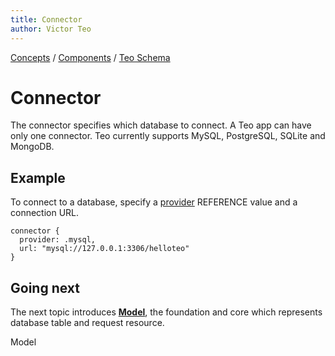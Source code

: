 ```yaml
---
title: Connector
author: Victor Teo
---
```



<div className="breadcrumbs">
  <span className="breadcrumb">
    <a href="/concepts">Concepts</a>
  </span>
  <span> / </span>
  <span className="breadcrumb">
    <a href="/concepts/components">Components</a>
  </span>
  <span> / </span>
  <span className="breadcrumb">
    <a href="/concepts/components/teo-schema">Teo Schema</a>
  </span>
</div>

# Connector

The connector specifies which database to connect. A Teo app can have only
one connector. Teo currently supports MySQL, PostgreSQL, SQLite and MongoDB.

## Example

To connect to a database, specify a
[provider](/reference/api-reference/teo-schema-reference#types) <span class="concept">REFERENCE</span>
value and a connection URL.

```teo
connector {
  provider: .mysql,
  url: "mysql://127.0.0.1:3306/helloteo"
}
```

## Going next

The next topic introduces
[**Model**](/concepts/components/teo-server/model), the foundation and
core which represents database table and request resource.

<PrevNext>
  <div></div>
  <NextArticle href="/concepts/components/teo-schema/model">Model</NextArticle>
</PrevNext>
